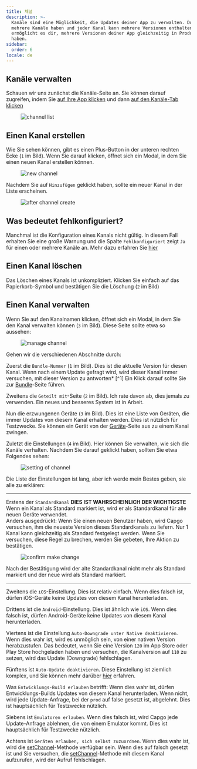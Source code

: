 ```yaml
---
title: 채널
description: >-
  Kanäle sind eine Möglichkeit, die Updates deiner App zu verwalten. Du kannst
  mehrere Kanäle haben und jeder Kanal kann mehrere Versionen enthalten. Dies
  ermöglicht es dir, mehrere Versionen deiner App gleichzeitig in Produktion zu
  haben.
sidebar:
  order: 6
locale: de
---
```


## Kanäle verwalten

Schauen wir uns zunächst die Kanäle-Seite an. Sie können darauf zugreifen, indem Sie [auf Ihre App klicken](/docs/webapp/main-page) und dann [auf den Kanäle-Tab klicken](/docs/webapp/main-app-page)

<figure><img src="/channels.webp" alt="channel list" /><figcaption></figcaption></figure>

## Einen Kanal erstellen

Wie Sie sehen können, gibt es einen Plus-Button in der unteren rechten Ecke (`1` im Bild). Wenn Sie darauf klicken, öffnet sich ein Modal, in dem Sie einen neuen Kanal erstellen können.
<figure><img style="margin-left: auto; margin-right: auto" src="/new_channel_modal.webp" alt="new channel" /><figcaption></figcaption></figure>

Nachdem Sie auf `Hinzufügen` geklickt haben, sollte ein neuer Kanal in der Liste erscheinen.
<figure><img src="/post-channel-create.webp" alt="after channel create" /><figcaption></figcaption></figure>

## Was bedeutet fehlkonfiguriert?
Manchmal ist die Konfiguration eines Kanals nicht gültig. In diesem Fall erhalten Sie eine große Warnung und die Spalte `Fehlkonfiguriert` zeigt `Ja` für einen oder mehrere Kanäle an.
Mehr dazu erfahren Sie [hier](/docs/cli/commands/#disable-updates-strategy)

## Einen Kanal löschen

Das Löschen eines Kanals ist unkompliziert. Klicken Sie einfach auf das Papierkorb-Symbol und bestätigen Sie die Löschung (`2` im Bild)

## Einen Kanal verwalten

Wenn Sie auf den Kanalnamen klicken, öffnet sich ein Modal, in dem Sie den Kanal verwalten können (`3` im Bild).
Diese Seite sollte etwa so aussehen:

<figure><img src="/manage_channel_main.webp" alt="manage channel" /><figcaption></figcaption></figure>

Gehen wir die verschiedenen Abschnitte durch:

Zuerst die `Bundle-Nummer` (`1` im Bild). Dies ist die aktuelle Version für diesen Kanal. Wenn nach einem Update gefragt wird, wird dieser Kanal immer versuchen, mit dieser Version zu antworten* [^1]
Ein Klick darauf sollte Sie zur [Bundle](/docs/webapp/bundles/)-Seite führen.

Zweitens die `Geteilt mit`-Seite (`2` im Bild). Ich rate davon ab, dies jemals zu verwenden. Ein neues und besseres System ist in Arbeit.

Nun die erzwungenen Geräte (`3` im Bild). Dies ist eine Liste von Geräten, die immer Updates von diesem Kanal erhalten werden. Dies ist nützlich für Testzwecke. Sie können ein Gerät von der [Geräte](/docs/webapp/devices/)-Seite aus zu einem Kanal zwingen.

Zuletzt die Einstellungen (`4` im Bild). Hier können Sie verwalten, wie sich die Kanäle verhalten.
Nachdem Sie darauf geklickt haben, sollten Sie etwa Folgendes sehen:

<figure><img src="/channel_settings.webp" alt="setting of channel" /><figcaption></figcaption></figure>

Die Liste der Einstellungen ist lang, aber ich werde mein Bestes geben, sie alle zu erklären:

---
Erstens der `Standardkanal` **DIES IST WAHRSCHEINLICH DER WICHTIGSTE**\
Wenn ein Kanal als Standard markiert ist, wird er als Standardkanal für alle neuen Geräte verwendet.\
Anders ausgedrückt: Wenn Sie einen neuen Benutzer haben, wird Capgo versuchen, ihm die neueste Version dieses Standardkanals zu liefern.
Nur 1 Kanal kann gleichzeitig als Standard festgelegt werden. Wenn Sie versuchen, diese Regel zu brechen, werden Sie gebeten, Ihre Aktion zu bestätigen.

<figure><img style="margin-left: auto; margin-right: auto" src="/confirm-make-default.webp" alt="confirm make change" /><figcaption></figcaption></figure>

Nach der Bestätigung wird der alte Standardkanal nicht mehr als Standard markiert und der neue wird als Standard markiert.

---
Zweitens die `iOS`-Einstellung. Dies ist relativ einfach. Wenn dies falsch ist, dürfen iOS-Geräte keine Updates von diesem Kanal herunterladen.

Drittens ist die `Android`-Einstellung. Dies ist ähnlich wie `iOS`. Wenn dies falsch ist, dürfen Android-Geräte keine Updates von diesem Kanal herunterladen.

Viertens ist die Einstellung `Auto-Downgrade unter Native deaktivieren`. Wenn dies wahr ist, wird es unmöglich sein, von einer nativen Version herabzustufen. Das bedeutet, wenn Sie eine Version `120` im App Store oder Play Store hochgeladen haben und versuchen, die Kanalversion auf `110` zu setzen, wird das Update (Downgrade) fehlschlagen.

Fünftens ist `Auto-Update deaktivieren`. Diese Einstellung ist ziemlich komplex, und Sie können mehr darüber [hier](/docs/cli/commands/#disable-updates-strategy) erfahren.

Was `Entwicklungs-Build erlauben` betrifft: Wenn dies wahr ist, dürfen Entwicklungs-Builds Updates von diesem Kanal herunterladen. Wenn nicht, wird jede Update-Anfrage, bei der `prod` auf false gesetzt ist, abgelehnt. Dies ist hauptsächlich für Testzwecke nützlich.

Siebens ist `Emulatoren erlauben`. Wenn dies falsch ist, wird Capgo jede Update-Anfrage ablehnen, die von einem Emulator kommt. Dies ist hauptsächlich für Testzwecke nützlich.

Achtens ist `Geräten erlauben, sich selbst zuzuordnen`. Wenn dies wahr ist, wird die [setChannel](/docs/plugin/api/#setchannel)-Methode verfügbar sein. Wenn dies auf falsch gesetzt ist und Sie versuchen, die [setChannel](/docs/plugin/api/#setchannel)-Methode mit diesem Kanal aufzurufen, wird der Aufruf fehlschlagen.